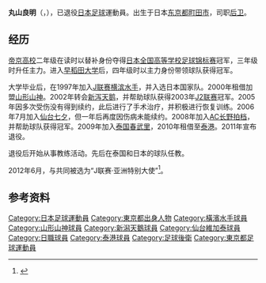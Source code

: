 {{Infobox Football biography
| playername          = 丸山良明
| fullname            = Yoshiaki Maruyama
| image               = 
| dateofbirth         = {{birth date and age|1974|10|12}}
| cityofbirth         = [[東京都|東京都]][[町田市|町田市]]
| countryofbirth      = {{JPN}}
| height              = {{height|m=1.78}}
| currentclub         = 已退役
| clubnumber          = 
| position            = [[後衛_(足球)|後衛]]
|youthyears1=1990–1992
|youthclubs1= [[帝京中學校及高等學校|帝京高等學校]]
|youthyears2=1993–1996
|youthclubs2=[[早稻田大學|早稻田大學]]
|years1=1997–2001
|clubs1= [[橫濱水手|橫濱水手]]
|caps1=17
|goals1=0
|years2=2000
|clubs2=→ [[山形山神|山形山神]] (外借)
|caps2=35
|goals2=0
|years3=2002–2005
|clubs3= [[新潟天鵝|新潟天鵝]]
|caps3=114
|goals3=1
|years4=2006–2007
|clubs4= [[仙台七夕|仙台七夕]]
|caps4=12
|goals4=0
|years5=2008
|clubs5= [[AC长野拍档体育俱乐部|AC长野拍档]]
|caps5=14
|goals5=1
|years6=2009
|clubs6= [[春武里足球俱乐部|春武里]]
|caps6=12
|goals6=1
|years7=2010–2011
|clubs7=[[泰港足球會|泰港]]
|caps7=7
|goals7=0
|totalcaps=211
|totalgoals=3
|manageryears1=2020–
|managerclubs1=[[大阪櫻花|大阪櫻花U-23]]
| pcupdate            = 2020年7月28日
| ntupdate            = 
}}

'''丸山良明'''（{{Jpn|j=丸山 良明|kn=まるやま よしあき|rm=Maruyama Yoshiaki}}，{{bd|1974年|10月12日|catIdx=Yoshiaki Maruyama}}），已退役[[日本|日本]][[足球|足球]]運動員。出生于日本[[东京都|东京都]][[町田市|町田市]]，司职[[后卫_(足球)|后卫]]。

== 经历 ==
[[帝京中學校及高等學校|帝京高校]]二年级在读时以替补身份夺得[[日本全国高等学校足球锦标赛|日本全国高等学校足球锦标赛]]冠军，三年级时升任主力。进入[[早稻田大学|早稻田大学]]后，四年级时以主力身份带领球队获得{{link-ja|关东大学足球联赛|関東大学サッカーリーグ戦}}冠军。

大学毕业后，在1997年加入[[J联赛|J联赛]][[横滨水手|横滨水手]]，并入选日本国家队。2000年租借加盟[[山形山神|山形山神]]。2002年转会[[新泻天鹅|新泻天鹅]]，并帮助球队获得2003年[[J2联赛|J2联赛]]冠军。2005年因多次受伤没有得到续约，此后进行了手术治疗，并积极进行恢复训练。2006年7月加入[[仙台七夕|仙台七夕]]，但一年后再度因伤病未能续约。2008年加入[[AC长野拍档体育俱乐部|AC长野拍档]]，并帮助球队获得{{link-ja|北信越足球联赛|北信越フットボールリーグ}}冠军。2009年加入[[泰国|泰国]][[春武里足球俱乐部|春武里]]，2010年租借至[[泰港足球会|泰港]]。2011年宣布退役。

退役后开始从事教练活动。先后在泰国和日本的球队任教。

2012年6月，与{{link-ja|木場昌雄|木場昌雄}}共同被选为“J联赛·亚洲特别大使”<ref>{{Cite web|url=http://www.j-league.or.jp/release/000/00004510.html|title=Ｊリーグ　アジアアンバサダー就任決定のお知らせ|accessdate=|author=|date=|publisher=|archive-url=https://web.archive.org/web/20120607085451/http://www.j-league.or.jp/release/000/00004510.html|archive-date=2012-06-07|dead-url=yes}}</ref>。

== 参考资料 ==
{{Reflist}}

[[Category:日本足球運動員|Category:日本足球運動員]]
[[Category:東京都出身人物|Category:東京都出身人物]]
[[Category:橫濱水手球員|Category:橫濱水手球員]]
[[Category:山形山神球員|Category:山形山神球員]]
[[Category:新潟天鵝球員|Category:新潟天鵝球員]]
[[Category:仙台維加泰球員|Category:仙台維加泰球員]]
[[Category:日職球員|Category:日職球員]]
[[Category:泰港球員|Category:泰港球員]]
[[Category:足球後衛|Category:足球後衛]]
[[Category:東京都足球運動員|Category:東京都足球運動員]]